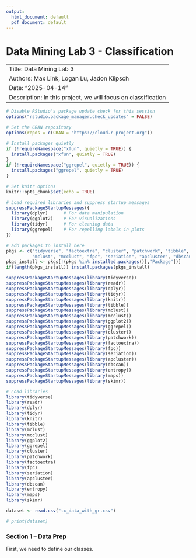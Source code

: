 ```yaml
---
output:
  html_document: default
  pdf_document: default
---
```


# Data Mining Lab 3 - Classification

---
Title: Data Mining Lab 3
Authors: Max Link, Logan Lu, Jadon Klipsch
Date: "2025-04-14"
Description: In this project, we will focus on classification 
---

```r
# Disable RStudio's package update check for this session
options("rstudio.package_manager.check_updates" = FALSE)

# Set the CRAN repository
options(repos = c(CRAN = "https://cloud.r-project.org"))

# Install packages quietly
if (!requireNamespace("xfun", quietly = TRUE)) {
  install.packages("xfun", quietly = TRUE)
}
if (!requireNamespace("ggrepel", quietly = TRUE)) {
  install.packages("ggrepel", quietly = TRUE)
}

# Set knitr options
knitr::opts_chunk$set(echo = TRUE)

# Load required libraries and suppress startup messages
suppressPackageStartupMessages({
  library(dplyr)      # For data manipulation
  library(ggplot2)    # For visualizations
  library(tidyr)      # For cleaning data
  library(ggrepel)    # For repelling labels in plots
})
```

```r
# add packages to install here
pkgs <- c("tidyverse", "factoextra", "cluster", "patchwork", "tibble", "ggrepel",
          "mclust", "mcclust", "fpc", "seriation", "apcluster", "dbscan", "entropy", "maps", "kernlab", "skimr")
pkgs_install <- pkgs[!(pkgs %in% installed.packages()[,"Package"])]
if(length(pkgs_install)) install.packages(pkgs_install)

suppressPackageStartupMessages(library(tidyverse))
suppressPackageStartupMessages(library(readr))
suppressPackageStartupMessages(library(dplyr))
suppressPackageStartupMessages(library(tidyr))
suppressPackageStartupMessages(library(knitr))
suppressPackageStartupMessages(library(tibble))
suppressPackageStartupMessages(library(mclust))
suppressPackageStartupMessages(library(mcclust))
suppressPackageStartupMessages(library(ggplot2))
suppressPackageStartupMessages(library(ggrepel))
suppressPackageStartupMessages(library(cluster))
suppressPackageStartupMessages(library(patchwork))
suppressPackageStartupMessages(library(factoextra))
suppressPackageStartupMessages(library(fpc))
suppressPackageStartupMessages(library(seriation))
suppressPackageStartupMessages(library(apcluster))
suppressPackageStartupMessages(library(dbscan))
suppressPackageStartupMessages(library(entropy))
suppressPackageStartupMessages(library(maps))
suppressPackageStartupMessages(library(skimr))
``` 

```r


# Load libraries
library(tidyverse)
library(readr)
library(dplyr)
library(tidyr)
library(knitr)
library(tibble)
library(mclust)
library(mcclust)
library(ggplot2)
library(ggrepel)
library(cluster)
library(patchwork)
library(factoextra)
library(fpc)
library(seriation)
library(apcluster)
library(dbscan)
library(entropy)
library(maps)
library(skimr)


```

```r

dataset <- read.csv("tx_data_with_gr.csv")

# print(dataset)
```

### Section 1 -- Data Prep

First, we need to define our classes.



```r


```
